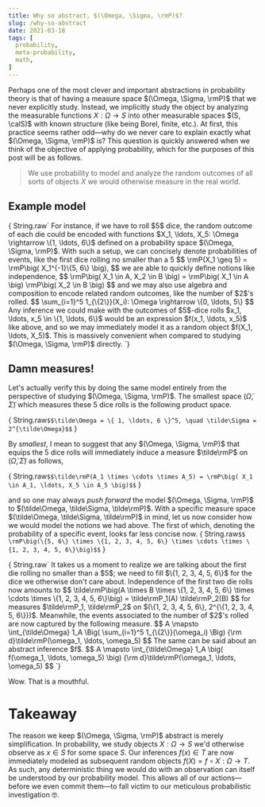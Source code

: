 ```yaml
---
title: Why so abstract, $(\Omega, \Sigma, \rmP)$?
slug: /why-so-abstract
date: 2021-03-18
tags: [
  probability,
  meta-probability,
  math,
]
---
```


Perhaps one of the most clever and important abstractions in probability theory is that of having a measure space $(\Omega, \Sigma, \rmP)$ that we never explicitly study.
Instead, we implicitly study the object by analyzing the measurable functions $X: \Omega \rightarrow S$ into other measurable spaces $(S, \calS)$ with known structure (like being Borel, finite, etc.).
At first, this practice seems rather odd&mdash;why do we never care to explain exactly what $(\Omega, \Sigma, \rmP)$ is?
This question is quickly answered when we think of the objective of applying probability, which for the purposes of this post will be as follows.

> We use probability to model and analyze the random outcomes of all sorts of objects $X$ we would otherwise measure in the real world.

## Example model

<p>{ String.raw`
  For instance, if we have to roll $5$ dice, the random outcome of each die could be encoded with functions $X_1, \ldots, X_5: \Omega \rightarrow \{1, \ldots, 6\}$ defined on a probability space $(\Omega, \Sigma, \rmP)$.
  With such a setup, we can concisely denote probabilities of events, like the first dice rolling no smaller than a 5
  $$ \rmP(X_1 \geq 5) = \rmP\big( X_1^{-1}\{5, 6\} \big), $$
  we are able to quickly define notions like independence,
  $$ \rmP\big( X_1 \in A, X_2 \in B \big) = \rmP\big( X_1 \in A \big) \rmP\big( X_2 \in B \big) $$
  and we may also use algebra and composition to encode related random outcomes, like the number of $2$'s rolled.
  $$ \sum_{i=1}^5 1_{\{2\}}(X_i): \Omega \rightarrow \{0, \ldots, 5\} $$
  Any inference we could make with the outcomes of $5$-dice rolls $x_1, \ldots, x_5 \in \{1, \ldots, 6\}$ would be an expression $f(x_1, \ldots, x_5)$ like above, and so we may immediately model it as a random object $f(X_1, \ldots, X_5)$.
  This is massively convenient when compared to studying $(\Omega, \Sigma, \rmP)$ directly.
`}</p>

## Damn measures!

Let's actually verify this by doing the same model entirely from the perspective of studying $(\Omega, \Sigma, \rmP)$.
The smallest space $(\tilde\Omega, \tilde\Sigma)$ which measures these $5$ dice rolls is the following product space.

<span>{ String.raw`$$\tilde\Omega = \{ 1, \ldots, 6 \}^5, \quad \tilde\Sigma = 2^{\tilde\Omega}$$` }</span>

By *smallest*, I mean to suggest that any $(\Omega, \Sigma, \rmP)$ that equips the $5$ dice rolls will immediately induce a measure $\tilde\rmP$ on $(\tilde\Omega, \tilde\Sigma)$ as follows,

<span>{ String.raw`$$\tilde\rmP(A_1 \times \cdots \times A_5) = \rmP\big( X_1 \in A_1, \ldots, X_5 \in A_5 \big)$$` }</span>

and so one may always *push forward* the model $(\Omega, \Sigma, \rmP)$ to $(\tilde\Omega, \tilde\Sigma, \tilde\rmP)$.
With a specific measure space $(\tilde\Omega, \tilde\Sigma, \tilde\rmP)$ in mind, let us now consider how we would model the notions we had above.
The first of which, denoting the probability of a specific event, looks far less concise now.
<span>{ String.raw`$$ \rmP\big(\{5, 6\} \times \{1, 2, 3, 4, 5, 6\} \times \cdots \times \{1, 2, 3, 4, 5, 6\}\big)$$` }</span>
<p>{ String.raw`
  It takes us a moment to realize we are talking about the first die rolling no smaller than a $5$; we need to fill $\{1, 2, 3, 4, 5, 6\}$ for the dice we otherwise don't care about.
  Independence of the first two die rolls now amounts to
  $$ \tilde\rmP\big(A \times B \times \{1, 2, 3, 4, 5, 6\} \times \cdots \times \{1, 2, 3, 4, 5, 6\}\big) = \tilde\rmP_1(A) \tilde\rmP_2(B) $$
  for measures $\tilde\rmP_1, \tilde\rmP_2$ on $(\{1, 2, 3, 4, 5, 6\}, 2^{\{1, 2, 3, 4, 5, 6\}})$.
  Meanwhile, the events associated to the number of $2$'s rolled are now captured by the following measure.
  $$ A \mapsto \int_{\tilde\Omega} 1_A \Big( \sum_{i=1}^5 1_{\{2\}}(\omega_i) \Big) {\rm d}\tilde\rmP(\omega_1, \ldots, \omega_5) $$
  The same can be said about an abstract inference $f$.
  $$ A \mapsto \int_{\tilde\Omega} 1_A \big( f(\omega_1, \ldots, \omega_5) \big) {\rm d}\tilde\rmP(\omega_1, \ldots, \omega_5) $$
`}</p>

<div className="message is-danger" style={{ textAlign: 'center' }}>
  <div className="message-body">
    Wow. 
    That is a mouthful.
  </div>
</div>

# Takeaway

The reason we keep $(\Omega, \Sigma, \rmP)$ abstract is merely simplification.
In probability, we study objects $X: \Omega \rightarrow S$ we'd otherwise observe as $x \in S$ for some space $S$.
Our inferences $f(x) \in T$ are now immediately modeled as subsequent random objects $f(X) = f \circ X: \Omega \rightarrow T$.
As such, any deterministic thing we would do with an observation can itself be understood by our probability model.
This allows all of our actions&mdash;before we even commit them&mdash;to fall victim to our meticulous probabilistic investigation <span rol="img" aria-label="nerd">🤓</span>.
